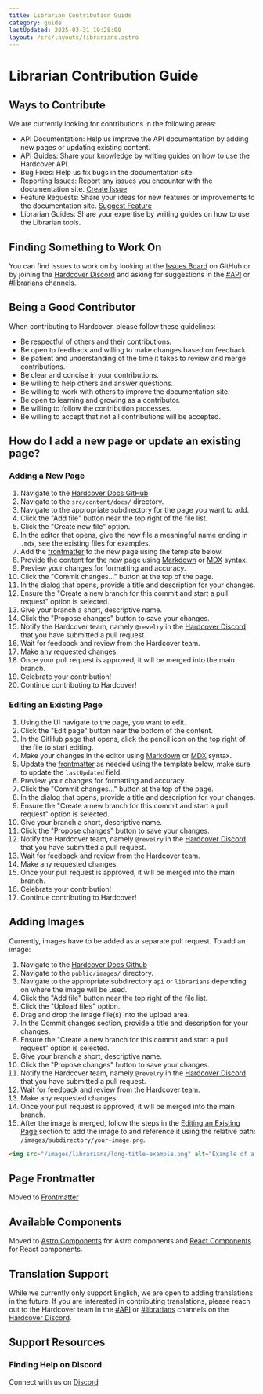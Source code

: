 ```yaml
---
title: Librarian Contribution Guide
category: guide
lastUpdated: 2025-03-31 19:28:00
layout: /src/layouts/librarians.astro
---
```



# Librarian Contribution Guide
## Ways to Contribute
We are currently looking for contributions in the following areas:

- API Documentation: Help us improve the API documentation by adding new pages or updating existing content.
- API Guides: Share your knowledge by writing guides on how to use the Hardcover API.
- Bug Fixes: Help us fix bugs in the documentation site.
- Reporting Issues: Report any issues you encounter with the documentation site. <a href={URLS.CREATE_ISSUE} target="_blank" rel="noreferrer noopener">Create Issue</a>
- Feature Requests: Share your ideas for new features or improvements to the documentation site. <a href={URLS.SUGGEST_FEATURE} target="_blank" rel="noreferrer noopener">Suggest Feature</a>
- Librarian Guides: Share your expertise by writing guides on how to use the Librarian tools.

## Finding Something to Work On
You can find issues to work on
by looking at the <a href={URLS.ISSUES} target="_blank" rel="noreferrer noopener">Issues Board</a> on GitHub
or by joining the <a href={URLS.DISCORD} target="_blank" rel="noreferrer noopener">Hardcover Discord</a> and asking for suggestions in the <a href={URLS.API_DISCORD} target="_blank"
rel="noreferrer noopener">#API</a> or <a href={URLS.LIBRARIAN_DISCORD} target="_blank"
rel="noreferrer noopener">#librarians</a> channels.

## Being a Good Contributor
When contributing to Hardcover, please follow these guidelines:

- Be respectful of others and their contributions.
- Be open to feedback and willing to make changes based on feedback.
- Be patient and understanding of the time it takes to review and merge contributions.
- Be clear and concise in your contributions.
- Be willing to help others and answer questions.
- Be willing to work with others to improve the documentation site.
- Be open to learning and growing as a contributor.
- Be willing to follow the contribution processes.
- Be willing to accept that not all contributions will be accepted.

## How do I add a new page or update an existing page?
### Adding a New Page
1. Navigate to the <a href={URLS.GITHUB} target="_blank" rel="noreferrer noopener">Hardcover Docs GitHub</a>
2. Navigate to the `src/content/docs/` directory.
3. Navigate to the appropriate subdirectory for the page you want to add.
4. Click the "Add file" button near the top right of the file list.
5. Click the "Create new file" option.
6. In the editor that opens, give the new file a meaningful name ending in `.mdx`, see the existing files for examples.
7. Add the [frontmatter](#page-frontmatter) to the new page using the template below.
8. Provide the content for the new page using [Markdown](https://www.markdownguide.org/cheat-sheet/) or [MDX](https://mdxjs.com/guides/) syntax.
9. Preview your changes for formatting and accuracy.
10. Click the "Commit changes..." button at the top of the page.
11. In the dialog that opens, provide a title and description for your changes.
12. Ensure the "Create a new branch for this commit and start a pull request" option is selected.
13. Give your branch a short, descriptive name.
14. Click the "Propose changes" button to save your changes.
15. Notify the Hardcover team, namely `@revelry` in the <a href={URLS.DISCORD} target="_blank" rel="noreferrer noopener">Hardcover Discord</a> that you have submitted a pull request.
16. Wait for feedback and review from the Hardcover team.
17. Make any requested changes.
18. Once your pull request is approved, it will be merged into the main branch.
19. Celebrate your contribution!
20. Continue contributing to Hardcover!

### Editing an Existing Page
1. Using the UI navigate to the page, you want to edit.
2. Click the "Edit page" button near the bottom of the content.
3. In the GitHub page that opens, click the pencil icon on the top right of the file to start editing.
4. Make your changes in the editor using [Markdown](https://www.markdownguide.org/cheat-sheet/) or [MDX](https://mdxjs.com/guides/) syntax.
5. Update the [frontmatter](#page-frontmatter) as needed using the template below, make sure to update the `lastUpdated` field.
6. Preview your changes for formatting and accuracy.
7. Click the "Commit changes..." button at the top of the page.
8. In the dialog that opens, provide a title and description for your changes.
9. Ensure the "Create a new branch for this commit and start a pull request" option is selected.
10. Give your branch a short, descriptive name.
11. Click the "Propose changes" button to save your changes.
12. Notify the Hardcover team, namely `@revelry` in the <a href={URLS.DISCORD} target="_blank" rel="noreferrer noopener">Hardcover Discord</a> that you have submitted a pull request.
13. Wait for feedback and review from the Hardcover team.
14. Make any requested changes.
15. Once your pull request is approved, it will be merged into the main branch.
16. Celebrate your contribution!
17. Continue contributing to Hardcover!

## Adding Images
Currently, images have to be added as a separate pull request. To add an image:

1. Navigate to the <a href={URLS.GITHUB} target="_blank" rel="noreferrer noopener">Hardcover Docs Github</a>
2. Navigate to the `public/images/` directory.
3. Navigate to the appropriate subdirectory `api` or `librarians` depending on where the image will be used.
4. Click the "Add file" button near the top right of the file list.
5. Click the "Upload files" option.
6. Drag and drop the image file(s) into the upload area.
7. In the Commit changes section, provide a title and description for your changes.
8. Ensure the "Create a new branch for this commit and start a pull request" option is selected.
9. Give your branch a short, descriptive name.
10. Click the "Propose changes" button to save your changes.
11. Notify the Hardcover team, namely `@revelry` in the <a href={URLS.DISCORD} target="_blank" rel="noreferrer noopener">Hardcover Discord</a> that you have submitted a pull request.
12. Wait for feedback and review from the Hardcover team.
13. Make any requested changes.
14. Once your pull request is approved, it will be merged into the main branch.
15. After the image is merged, follow the steps in the [Editing an Existing Page](#editing-an-existing-page) section to add the image to and reference it using the relative path: `/images/subdirectory/your-image.png`.

```md
<img src="/images/librarians/long-title-example.png" alt="Example of a long title on Hardcover" />
```

## Page Frontmatter
Moved to [Frontmatter](../frontmatter)

## Available Components
Moved to [Astro Components](../astro-components) for Astro components and [React Components](../react-components) for React components.

## Translation Support
While we currently only support English, we are open to adding translations in the future.
If you are interested in contributing translations,
please reach out to the Hardcover team in the <a href={URLS.API_DISCORD} target="_blank" rel="noreferrer noopener">#API</a>
or <a href={URLS.LIBRARIAN_DISCORD} target="_blank" rel="noreferrer noopener">#librarians</a> channels on the <a href={URLS.DISCORD} target="_blank"
rel="noreferrer noopener">Hardcover Discord</a>.

## Support Resources

### Finding Help on Discord
Connect with us on <a href={URLS.DISCORD} target="_blank" rel="noreferrer noopener">Discord</a>
